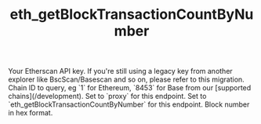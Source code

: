 ﻿---
title: 'eth_getBlockTransactionCountByNumber'
description: 'Get the number of transactions in a block.'
api: 'GET /v2/api'
keywords: ['eth_getBlockTransactionCountByNumber', 'transaction count']
---


<CreditChip description="Returns the number of transactions in a block" />

  <ParamField query="apikey" type="string">
    Your Etherscan API key. If you're still using a legacy key from another explorer like BscScan/Basescan and so on, please refer to this migration.
  </ParamField>
  <ParamField query="chainid" type="string" default="1">
    Chain ID to query, eg `1` for Ethereum, `8453` for Base from our [supported chains](/development).
  </ParamField>
  <ParamField query="module" type="string" default="proxy">
    Set to `proxy` for this endpoint.
  </ParamField>
  <ParamField query="action" type="string" default="eth_getBlockTransactionCountByNumber">
    Set to `eth_getBlockTransactionCountByNumber` for this endpoint.
  </ParamField>
  <ParamField query="tag" type="string" default="0x10FB78">
    Block number in hex format.
  </ParamField>
